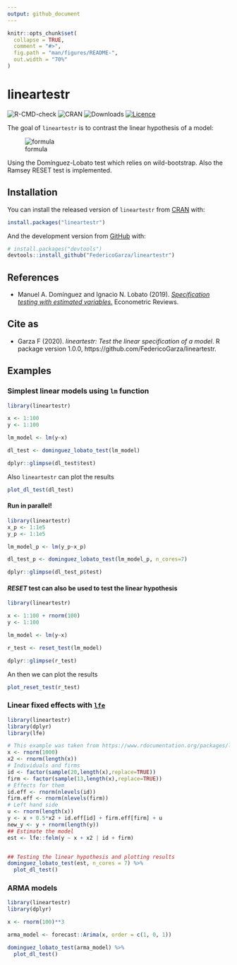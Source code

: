 ```yaml
---
output: github_document
---
```


<!-- README.md is generated from README.Rmd. Please edit that file -->

```r
knitr::opts_chunk$set(
  collapse = TRUE,
  comment = "#>",
  fig.path = "man/figures/README-",
  out.width = "70%"
)
```
# lineartestr

<!-- badges: start -->
![R-CMD-check](https://github.com/FedericoGarza/lineartestr/workflows/R-CMD-check/badge.svg)
![CRAN](https://www.r-pkg.org/badges/version/lineartestr)
![Downloads](http://cranlogs.r-pkg.org/badges/lineartestr)
[![Licence](https://img.shields.io/badge/licence-GPL--2-blue.svg)](https://www.gnu.org/licenses/gpl-2.0.en.html)
<!-- badges: end -->

The goal of `lineartestr` is to contrast the linear hypothesis of a model:


![formula](man/figures/CodeCogsEqn.gif)


Using the Domínguez-Lobato test which relies on wild-bootstrap. Also the Ramsey RESET test is implemented.

## Installation

You can install the released version of `lineartestr` from [CRAN](https://CRAN.R-project.org) with:

``` r
install.packages("lineartestr")
```

And the development version from [GitHub](https://github.com/) with:

``` r
# install.packages("devtools")
devtools::install_github("FedericoGarza/lineartestr")
```

## References

* Manuel A. Domínguez and Ignacio N. Lobato (2019). [*Specification testing with estimated variables.*](https://www.tandfonline.com/doi/citedby/10.1080/07474938.2019.1687116?) Econometric Reviews.

## Cite as

* Garza F (2020). _lineartestr: Test the linear specification of a model_. R package version 1.0.0, https://github.com/FedericoGarza/lineartestr.

## Examples

### Simplest linear models using `lm` function

```r
library(lineartestr)

x <- 1:100
y <- 1:100

lm_model <- lm(y~x)

dl_test <- dominguez_lobato_test(lm_model)

```

```r
dplyr::glimpse(dl_test$test)
```

Also `lineartestr` can plot the results

```r
plot_dl_test(dl_test)
```

#### Run in **parallel**!

```r
library(lineartestr)
x_p <- 1:1e5
y_p <- 1:1e5

lm_model_p <- lm(y_p~x_p)

dl_test_p <- dominguez_lobato_test(lm_model_p, n_cores=7)

```

```r
dplyr::glimpse(dl_test_p$test)
```

#### *RESET* test can also be used to test the linear hypothesis

```r
library(lineartestr)

x <- 1:100 + rnorm(100)
y <- 1:100

lm_model <- lm(y~x)

r_test <- reset_test(lm_model)

```

```r
dplyr::glimpse(r_test)
```

An then we can plot the results

```r
plot_reset_test(r_test)
```

### Linear fixed effects with [`lfe`](https://CRAN.R-project.org/package=lfe)

```r
library(lineartestr)
library(dplyr)
library(lfe)

# This example was taken from https://www.rdocumentation.org/packages/lfe/versions/2.8-5/topics/felm
x <- rnorm(1000)
x2 <- rnorm(length(x))
# Individuals and firms
id <- factor(sample(20,length(x),replace=TRUE))
firm <- factor(sample(13,length(x),replace=TRUE))
# Effects for them
id.eff <- rnorm(nlevels(id))
firm.eff <- rnorm(nlevels(firm))
# Left hand side
u <- rnorm(length(x))
y <- x + 0.5*x2 + id.eff[id] + firm.eff[firm] + u
new_y <- y + rnorm(length(y))
## Estimate the model
est <- lfe::felm(y ~ x + x2 | id + firm)


## Testing the linear hypothesis and plotting results
dominguez_lobato_test(est, n_cores = 7) %>%
  plot_dl_test()
```

### ARMA models

```r
library(lineartestr)
library(dplyr)

x <- rnorm(100)**3

arma_model <- forecast::Arima(x, order = c(1, 0, 1))

dominguez_lobato_test(arma_model) %>%
  plot_dl_test()
```


